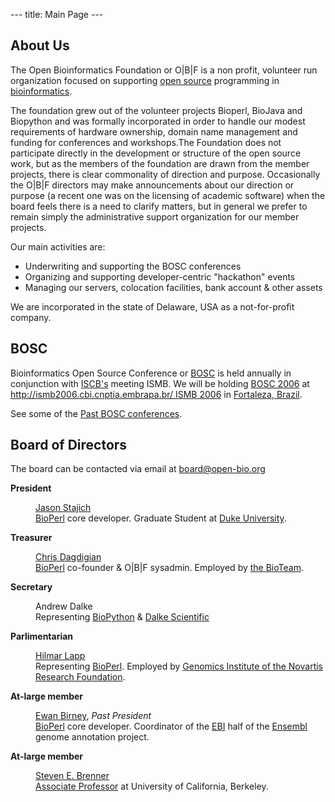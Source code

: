 ---
title: Main Page
---

==About Us==

The Open Bioinformatics Foundation or O|B|F is a non profit, volunteer run organization focused on supporting [[wp:open source|open source]] programming in [[wp:bioinformatics|bioinformatics]].

The foundation grew out of the volunteer projects Bioperl, BioJava and Biopython and was formally incorporated in order to handle our modest requirements of hardware ownership, domain name management and funding for conferences and workshops.The Foundation does not participate directly in the development or structure of the open source work, but as the members of the foundation are drawn from the member projects, there is clear commonality of direction and purpose. Occasionally the O|B|F directors may make announcements about our direction or purpose (a recent one was on the licensing of academic software) when the board feels there is a need to clarify matters, but in general we prefer to remain simply the administrative support organization for our member projects.

Our main activities are:

* Underwriting and supporting the BOSC conferences
* Organizing and supporting developer-centric "hackathon" events
* Managing our servers, colocation facilities, bank account & other assets

We are incorporated in the state of Delaware, USA as a not-for-profit company.

==BOSC==
Bioinformatics Open Source Conference or [[BOSC]] is held annually in conjunction with [http://www.iscb.org ISCB's] meeting ISMB.  We will be holding [[BOSC 2006]] at [[http://ismb2006.cbi.cnptia.embrapa.br/ ISMB 2006]] in [[wp:Fortaleza, Brazil|Fortaleza, Brazil]].

See some of the [[Past BOSC conferences]].

==Board of Directors==
The board can be contacted via email at [mailto:board@open-bio.org board@open-bio.org]

'''President'''
: [[bp:Jason Stajich|Jason Stajich]]
: [[bp:BioPerl|BioPerl]] core developer. Graduate Student at [http://www.duke.edu/ Duke University].

'''Treasurer'''
: [[bp:Chris Dagdigian|Chris Dagdigian]]
: [[bp:BioPerl|BioPerl]] co-founder & O|B|F sysadmin. Employed by [http://www.bioteam.net the BioTeam].

'''Secretary'''
: Andrew Dalke 
: Representing [http://www.biopython.org BioPython] & [http://www.dalkescientific.com Dalke Scientific]

'''Parlimentarian'''
: [[bp:Hilmar Lapp|Hilmar Lapp]]
: Representing [[bp:BioPerl|BioPerl]].  Employed by [http://www.gnf.org Genomics Institute of the Novartis Research Foundation].

'''At-large member'''
: [[bp:Ewan Birney|Ewan Birney]], ''Past President''
: [[bp:BioPerl|BioPerl]] core developer.  Coordinator of the [http://www.ebi.ac.uk EBI] half of the [http://www.ensembl.org Ensembl] genome annotation project.

'''At-large member'''
: [[bp:Steven Brenner|Steven E. Brenner]]
: [http://compbio.berkeley.edu Associate Professor] at University of California, Berkeley.